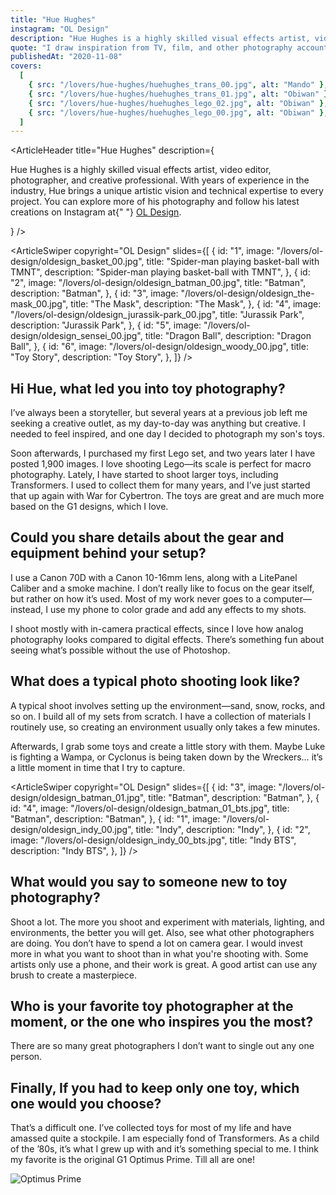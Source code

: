 ```yaml
---
title: "Hue Hughes"
instagram: "OL Design"
description: "Hue Hughes is a highly skilled visual effects artist, video editor, photographer, and creative professional. With years of experience in the industry, Hue brings a unique artistic vision and technical expertise to every project."
quote: "I draw inspiration from TV, film, and other photography accounts. I love to set a toy in a cinematic world. The use of dim lighting and silhouettes really inspires me, but other accounts also motivate me to shoot more often and to improve my skills."
publishedAt: "2020-11-08"
covers:
  [
    { src: "/lovers/hue-hughes/huehughes_trans_00.jpg", alt: "Mando" },
    { src: "/lovers/hue-hughes/huehughes_trans_01.jpg", alt: "Obiwan" },
    { src: "/lovers/hue-hughes/huehughes_lego_02.jpg", alt: "Obiwan" },
    { src: "/lovers/hue-hughes/huehughes_lego_00.jpg", alt: "Obiwan" },
  ]
---
```


<ArticleHeader
  title="Hue Hughes"
  description={
    <p>
      Hue Hughes is a highly skilled visual effects artist, video editor,
      photographer, and creative professional. With years of experience in the
      industry, Hue brings a unique artistic vision and technical expertise to
      every project. You can explore more of his photography and follow his
      latest creations on Instagram at{" "}
      <a href="https://www.instagram.com/ol_design/">OL Design</a>.
    </p>
  }
/>

<ArticleSwiper
  copyright="OL Design"
  slides={[
    {
      id: "1",
      image: "/lovers/ol-design/oldesign_basket_00.jpg",
      title: "Spider-man playing basket-ball with TMNT",
      description: "Spider-man playing basket-ball with TMNT",
    },
    {
      id: "2",
      image: "/lovers/ol-design/oldesign_batman_00.jpg",
      title: "Batman",
      description: "Batman",
    },
    {
      id: "3",
      image: "/lovers/ol-design/oldesign_the-mask_00.jpg",
      title: "The Mask",
      description: "The Mask",
    },
    {
      id: "4",
      image: "/lovers/ol-design/oldesign_jurassik-park_00.jpg",
      title: "Jurassik Park",
      description: "Jurassik Park",
    },
    {
      id: "5",
      image: "/lovers/ol-design/oldesign_sensei_00.jpg",
      title: "Dragon Ball",
      description: "Dragon Ball",
    },
    {
      id: "6",
      image: "/lovers/ol-design/oldesign_woody_00.jpg",
      title: "Toy Story",
      description: "Toy Story",
    },
  ]}
/>

<ArticleBody>

## Hi Hue, what led you into toy photography?

I’ve always been a storyteller, but several years at a previous job left me seeking a creative outlet, as my day-to-day was anything but creative. I needed to feel inspired, and one day I decided to photograph my son's toys.

Soon afterwards, I purchased my first Lego set, and two years later I have posted 1,900 images. I love shooting Lego—its scale is perfect for macro photography. Lately, I have started to shoot larger toys, including Transformers. I used to collect them for many years, and I’ve just started that up again with War for Cybertron. The toys are great and are much more based on the G1 designs, which I love.

</ArticleBody>

<ArticleBlockquote
  quote="I draw inspiration from TV, film, and other photography accounts. I love to set a toy in a cinematic world. The use of dim lighting and silhouettes really inspires me, but other accounts also motivate me to shoot more often and to improve my skills."
  author="Hue Hughes"
/>

<ArticleBody>

## Could you share details about the gear and equipment behind your setup?

I use a Canon 70D with a Canon 10-16mm lens, along with a LitePanel Caliber and a smoke machine. I don’t really like to focus on the gear itself, but rather on how it’s used. Most of my work never goes to a computer—instead, I use my phone to color grade and add any effects to my shots.

I shoot mostly with in-camera practical effects, since I love how analog photography looks compared to digital effects. There’s something fun about seeing what’s possible without the use of Photoshop.

</ArticleBody>

<ArticleBody>

## What does a typical photo shooting look like?

A typical shoot involves setting up the environment—sand, snow, rocks, and so on. I build all of my sets from scratch. I have a collection of materials I routinely use, so creating an environment usually only takes a few minutes.

Afterwards, I grab some toys and create a little story with them. Maybe Luke is fighting a Wampa, or Cyclonus is being taken down by the Wreckers… it’s a little moment in time that I try to capture.

</ArticleBody>

<ArticleSwiper
  copyright="OL Design"
  slides={[
    {
      id: "3",
      image: "/lovers/ol-design/oldesign_batman_01.jpg",
      title: "Batman",
      description: "Batman",
    },
    {
      id: "4",
      image: "/lovers/ol-design/oldesign_batman_01_bts.jpg",
      title: "Batman",
      description: "Batman",
    },
    {
      id: "1",
      image: "/lovers/ol-design/oldesign_indy_00.jpg",
      title: "Indy",
      description: "Indy",
    },
    {
      id: "2",
      image: "/lovers/ol-design/oldesign_indy_00_bts.jpg",
      title: "Indy BTS",
      description: "Indy BTS",
    },
  ]}
/>

<ArticleBody>

## What would you say to someone new to toy photography?

Shoot a lot. The more you shoot and experiment with materials, lighting, and environments, the better you will get. Also, see what other photographers are doing. You don’t have to spend a lot on camera gear. I would invest more in what you want to shoot than in what you're shooting with. Some artists only use a phone, and their work is great. A good artist can use any brush to create a masterpiece.

</ArticleBody>

<ArticleBody>

## Who is your favorite toy photographer at the moment, or the one who inspires you the most?

There are so many great photographers I don’t want to single out any one person.

</ArticleBody>

<ArticleBody>

## Finally, If you had to keep only one toy, which one would you choose?

That’s a difficult one. I’ve collected toys for most of my life and have amassed quite a stockpile. I am especially fond of Transformers. As a child of the ’80s, it’s what I grew up with and it’s something special to me. I think my favorite is the original G1 Optimus Prime. Till all are one!

![Optimus Prime](/lovers/ol-design/original-optimus.jpg)

</ArticleBody>
